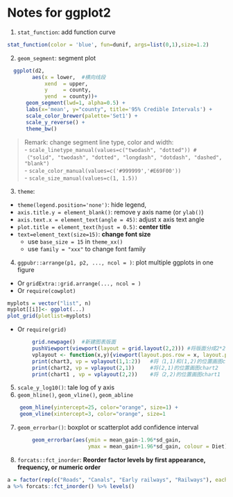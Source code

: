 # Notes for ggplot2 

1. `stat_function`: add function curve
```r
stat_function(color = 'blue', fun=dunif, args=list(0,1),size=1.2)
```

2. `geom_segment`: segment plot 
```r
  ggplot(d2,
        aes(x = lower,  #横向线段
            xend  = upper,
            y     = county,
            yend  = county))+
      geom_segment(lwd=1, alpha=0.5) +
      labs(x='mean', y="county", title='95% Credible Intervals') +
      scale_color_brewer(palette='Set1') +
      scale_y_reverse() +
      theme_bw()
```

> Remark: change segment line type, color and width:  
> - ` scale_linetype_manual(values=c("twodash", "dotted")) #（"solid", "twodash", "dotted", "longdash", "dotdash", "dashed", "blank")`  
> - `scale_color_manual(values=c('#999999','#E69F00')) `   
> - `scale_size_manual(values=c(1, 1.5))`  

3. `theme`: 

+ `theme(legend.position='none')`: hide legend, 
+ `axis.title.y = element_blank()`: remove y axis name  (or `ylab()`) 
+ `axis.text.x = element_text(angle = 45)`: adjust x axis text angle 
+ ` plot.title = element_text(hjust = 0.5)`: **center title**
+ `text=element_text(size=15)`: **change font size**
  - use `base_size = 15` in `theme_xx()`
  - use `family = "xxx"` to change font family

4. `ggpubr::arrange(p1, p2, ..., ncol = )`: plot multiple ggplots in one figure 
+ Or `gridExtra::grid.arrange(..., ncol = )`
+ Or `require(cowplot)` 
```r
myplots = vector("list", n) 
myplot[[i]]<- ggplot(...) 
plot_grid(plotlist=myplots)
```
+ Or `require(grid)`
```r
        grid.newpage()  #新建图表版面
        pushViewport(viewport(layout = grid.layout(2,2))) #将版面分成2*2矩阵
        vplayout <- function(x,y){viewport(layout.pos.row = x, layout.pos.col = y)}  
        print(chart3, vp = vplayout(1,1:2))   #将（1,1)和(1,2)的位置画图chart3
        print(chart2, vp = vplayout(2,1))     #将(2,1)的位置画图chart2          
        print(chart1 , vp = vplayout(2,2))    #将（2,2)的位置画图chart1
```

5. `scale_y_log10()`: tale log of y axis
6. `geom_hline()`, `geom_vline()`, `geom_abline`
```r
    geom_hline(yintercept=25, color="orange", size=1) +
    geom_vline(xintercept=3, color="orange", size=1
```

7. `geom_errorbar()`: boxplot or scatterplot add confidence interval 
```r
        geom_errorbar(aes(ymin = mean_gain-1.96*sd_gain, 
                          ymax = mean_gain+1.96*sd_gain, colour = Diet), data = ChickError)
```

8. `forcats::fct_inorder`: **Reorder factor levels by first appearance, frequency, or numeric order**
```r
a = factor(rep(c("Roads", "Canals", "Early railways", "Railways"), each = 3))
a %>% forcats::fct_inorder() %>% levels()
           
```

